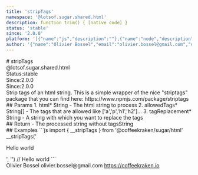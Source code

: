 ```yaml
---
title: 'stripTags'
namespace: '@lotsof.sugar.shared.html'
description: function trim() { [native code] }
status: 'stable'
since: '2.0.0'
platform: '[{"name":"js","description":""},{"name":"node","description":""}]'
author: '{"name":"Olivier Bossel","email":"olivier.bossel@gmail.com","url":"https://coffeekraken.io"}'
---
```

<div class="docmap-mdx">
# stripTags
<div class="_namespace">@lotsof.sugar.shared.html</div>
<div class="_metas">
<div class="_status"><span class="_status-label">Status:</span><span class="_status-value -stable">stable</span></div>
<div class="_since"><span class="_since-label">Since:</span><span class="_since-value">2.0.0</span></div>
<div class="_since"><span class="_since-label">Since:</span><span class="_since-value">2.0.0</span></div>
</div>
<div class="_description">
Strip tags of an html string.
This is a simple wrapper of the nice "striptags" package that you can find here: https://www.npmjs.com/package/striptags
</div>
<div class="_params">
## Params
1. <span class="_name">html<span class="_required">*</span></span><span class="_default"></span> <span class="_type">String</span>
   - The html string to process
2. <span class="_name">allowedTags<span class="_required">*</span></span><span class="_default"></span> <span class="_type">String[]</span>
   - The tags that are allowed like ['a','p','h1','h2']...
3. <span class="_name">tagReplacement<span class="_required">*</span></span><span class="_default"></span> <span class="_type">String</span>
   - A string with which you want to replace the tags
</div>
<div class="_return">
## Return
- <span class="_description">The processed string without tags</span><span class="_default"></span><span class="_type">String</span>
</div>
<div class="_examples">
## Examples
```js
import { __stripTags } from '@coffeekraken/sugar/html'
__stripTags('<p><span>Hello</span> world</p>', '<span>') // <span>Hello</span> world
```
</div>
<div class="_author">
<span class="_name">Olivier Bossel</span>
<span class="_email">olivier.bossel@gmail.com</span>
<a href="https://coffeekraken.io" target="_blank" class="_url">https://coffeekraken.io</a>
</div>
</div>